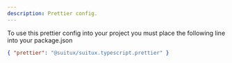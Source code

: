 ```yaml
---
description: Prettier config.
---
```


To use this prettier config into your project you must place the following line into your package.json

```json
{ "prettier": "@suitux/suitux.typescript.prettier" }
```
